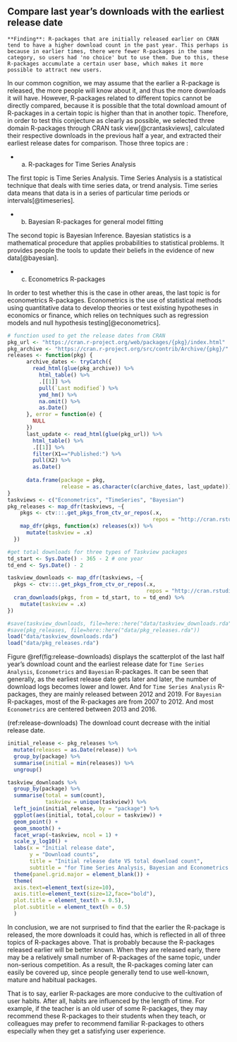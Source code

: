 ## Compare last year's downloads with the earliest release date

```block
**Finding**: R-packages that are initially released earlier on CRAN tend to have a higher download count in the past year. This perhaps is because in earlier times, there were fewer R-packages in the same category, so users had 'no choice' but to use them. Due to this, these R-packages accumulate a certain user base, which makes it more possible to attract new users.
```

In our common cognition, we may assume that the earlier a R-package is released, the more people will know about it, and thus the more downloads it will have. However, R-packages related to different topics cannot be directly compared, because it is possible that the total download amount of R-packages in a certain topic is higher than that in another topic. Therefore, in order to test this conjecture as clearly as possible, we selected three domain R-packages through CRAN task view[@crantaskviews], calculated their respective downloads in the previous half a year, and extracted their earliest release dates for comparison. Those three topics are :

- a) R-packages for Time Series Analysis

The first topic is Time Series Analysis. Time Series Analysis is a statistical technique that deals with time series data, or trend analysis. Time series data means that data is in a series of  particular time periods or intervals[@timeseries].


- b) Bayesian R-packages for general model fitting

The second topic is Bayesian Inference. Bayesian statistics is a mathematical procedure that applies probabilities to statistical problems. It provides people the tools to update their beliefs in the evidence of new data[@bayesian].


- c) Econometrics R-packages

In order to test whether this is the case in other areas, the last topic is for econometrics R-packages. Econometrics is the use of statistical methods using quantitative data to develop theories or test existing hypotheses in economics or finance, which relies on techniques such as regression models and null hypothesis testing[@econometrics].

```r
# function used to get the release dates from CRAN
pkg_url <- "https://cran.r-project.org/web/packages/{pkg}/index.html"
pkg_archive <- "https://cran.r-project.org/src/contrib/Archive/{pkg}/"
releases <- function(pkg) {
      archive_dates <- tryCatch({ 
        read_html(glue(pkg_archive)) %>% 
          html_table() %>%
          .[[1]] %>% 
          pull(`Last modified`) %>% 
          ymd_hm() %>% 
          na.omit() %>% 
          as.Date()
      }, error = function(e) {
        NULL
      })
      last_update <- read_html(glue(pkg_url)) %>%
        html_table() %>% 
        .[[1]] %>% 
        filter(X1=="Published:") %>% 
        pull(X2) %>% 
        as.Date()
      
      data.frame(package = pkg, 
                 release = as.character(c(archive_dates, last_update)))
}
taskviews <- c("Econometrics", "TimeSeries", "Bayesian")
pkg_releases <- map_dfr(taskviews, ~{
    pkgs <- ctv:::.get_pkgs_from_ctv_or_repos(.x, 
                                              repos = "http://cran.rstudio.com/")[[1]]
    map_dfr(pkgs, function(x) releases(x)) %>% 
      mutate(taskview = .x)
  })

```

```r
#get total downloads for three types of Taskview packages
td_start <- Sys.Date() - 365 - 2 # one year 
td_end <- Sys.Date() - 2

taskview_downloads <- map_dfr(taskviews, ~{
  pkgs <- ctv:::.get_pkgs_from_ctv_or_repos(.x, 
                                            repos = "http://cran.rstudio.com/")[[1]]
  cran_downloads(pkgs, from = td_start, to = td_end) %>% 
    mutate(taskview = .x) 
})
```

```r
#save(taskview_downloads, file=here::here("data/taskview_downloads.rda"))
#save(pkg_releases, file=here::here("data/pkg_releases.rda"))
load("data/taskview_downloads.rda")
load("data/pkg_releases.rda")
```

Figure \@ref(fig:release-downloads) displays the scatterplot of the last half year's download count and the earliest release date for `Time Series Analysis`, `Econometrics` and `Bayesian` R-packages. It can be seen that generally, as the earliest release date gets later and later, the number of download logs becomes lower and lower. And for `Time Series Analysis` R-packages, they are mainly released between 2012 and 2019. For `Bayesian` R-packages, most of the R-packages are from 2007 to 2012. And most `Econometrics` are centered between 2013 and 2016.  

(ref:release-downloads) The download count decrease with the initial release date.

```r
initial_release <- pkg_releases %>% 
  mutate(releases = as.Date(release)) %>% 
  group_by(package) %>% 
  summarise(initial = min(releases)) %>% 
  ungroup()

taskview_downloads %>% 
  group_by(package) %>% 
  summarise(total = sum(count), 
            taskview = unique(taskview)) %>% 
  left_join(initial_release, by = "package") %>% 
  ggplot(aes(initial, total,colour = taskview)) +
  geom_point() +
  geom_smooth() +
  facet_wrap(~taskview, ncol = 1) +
  scale_y_log10() +
  labs(x = "Initial release date",
       y = "Download counts",
       title = "Initial release date VS total download count",
       subtitle = "for Time Series Analysis, Bayesian and Econometrics R-packages") +
  theme(panel.grid.major = element_blank()) +
  theme(
  axis.text=element_text(size=10),
  axis.title=element_text(size=12,face="bold"),
  plot.title = element_text(h = 0.5),
  plot.subtitle = element_text(h = 0.5)
  )
```

In conclusion, we are not surprised to find that the earlier the R-package is released, the more downloads it could has, which is reflected in all of three topics of R-packages above. That is probably because the R-packages released earlier will be better known. When they are released early, there may be a relatively small number of R-packages of the same topic, under non-serious competition. As a result, the R-packages coming later can easily be covered up, since people generally tend to use well-known, mature and habitual packages.

That is to say, earlier R-packages are more conducive to the cultivation of user habits. After all, habits are influenced by the length of time. For example, if the teacher is an old user of some R-packages, they may recommend these R-packages to their students when they teach, or colleagues may prefer to recommend familiar R-packages to others especially when they get a satisfying user experience. 
